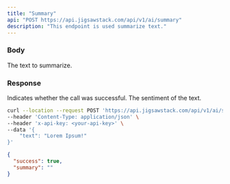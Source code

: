 ```yaml
---
title: "Summary"
api: "POST https://api.jigsawstack.com/api/v1/ai/summary"
description: "This endpoint is used summarize text."
---
```


### Body

<ParamField body="text" type="string" required>
  The text to summarize.
</ParamField>

### Response

<ResponseField name="success" type="boolean">
  Indicates whether the call was successful.
</ResponseField>

<ResponseField name="sentiment" type="string">
  The sentiment of the text.
</ResponseField>

<RequestExample>

```bash Example Request
curl --location --request POST 'https://api.jigsawstack.com/api/v1/ai/summary' \
--header 'Content-Type: application/json' \
--header 'x-api-key: <your-api-key>' \
--data '{
    "text": "Lorem Ipsum!"
}'
```

</RequestExample>

<ResponseExample>

```json Response
{
  "success": true,
  "summary": ""
}
```

</ResponseExample>
